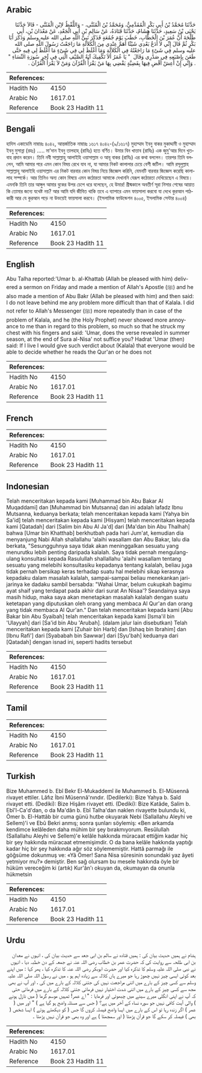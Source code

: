 ## Arabic


<div dir="rtl" lang="ar" style={{fontSize:'larger',backgroundColor:'#f8f9fa',padding:20}}>
حَدَّثَنَا مُحَمَّدُ بْنُ أَبِي بَكْرٍ الْمُقَدَّمِيُّ، وَمُحَمَّدُ بْنُ الْمُثَنَّى، - وَاللَّفْظُ لاِبْنِ الْمُثَنَّى - قَالاَ حَدَّثَنَا يَحْيَى بْنُ سَعِيدٍ، حَدَّثَنَا هِشَامٌ، حَدَّثَنَا قَتَادَةُ، عَنْ سَالِمِ بْنِ أَبِي الْجَعْدِ، عَنْ مَعْدَانَ بْنِ، أَبِي طَلْحَةَ أَنَّ عُمَرَ بْنَ الْخَطَّابِ، خَطَبَ يَوْمَ جُمُعَةٍ فَذَكَرَ نَبِيَّ اللَّهِ صلى الله عليه وسلم وَذَكَرَ أَبَا بَكْرٍ ثُمَّ قَالَ إِنِّي لاَ أَدَعُ بَعْدِي شَيْئًا أَهَمَّ عِنْدِي مِنَ الْكَلاَلَةِ مَا رَاجَعْتُ رَسُولَ اللَّهِ صلى الله عليه وسلم فِي شَىْءٍ مَا رَاجَعْتُهُ فِي الْكَلاَلَةِ وَمَا أَغْلَظَ لِي فِي شَىْءٍ مَا أَغْلَظَ لِي فِيهِ حَتَّى طَعَنَ بِإِصْبَعِهِ فِي صَدْرِي وَقَالَ ‏ "‏ يَا عُمَرُ أَلاَ تَكْفِيكَ آيَةُ الصَّيْفِ الَّتِي فِي آخِرِ سُورَةِ النِّسَاءِ ‏"‏ ‏.‏ وَإِنِّي إِنْ أَعِشْ أَقْضِ فِيهَا بِقَضِيَّةٍ يَقْضِي بِهَا مَنْ يَقْرَأُ الْقُرْآنَ وَمَنْ لاَ يَقْرَأُ الْقُرْآنَ ‏.‏
</div>
<div style={{backgroundColor:'#f8f9fa',padding:20, marginBottom: 10}}><table> <thead> <tr> <th>References:</th> <th></th> </tr> </thead> <tbody><tr><td>Hadith No</td><td>4150</td></tr><tr><td>Arabic No</td><td>1617.01</td></tr><tr><td>Reference</td><td>Book 23 Hadith 11</td></tr></tbody></table></div>

## Bengali


<div dir="ltr" lang="bn" style={{fontSize:'larger',backgroundColor:'#f8f9fa',padding:20}}>
হাদিস একাডেমি নাম্বারঃ ৪০৪২, আন্তর্জাতিক নাম্বারঃ ১৬১৭ ৪০৪২-(৯/১৬১৭) মুহাম্মাদ ইবনু বাকর মুকাদ্দামী ও মুহাম্মাদ ইবনু মুসান্না (রহঃ) ..... মা'দান ইবনু তালহাহ্ (রাযিঃ) হতে বর্ণিত। উমার বিন খাত্তাব (রাযিঃ) এক জুমু'আর দিনে খুতবাহ প্রদান করেন। তিনি নবী সাল্লাল্লাহু আলাইহি ওয়াসাল্লাম ও আবূ বাকর (রাযিঃ) এর কথা বললেন। তারপর তিনি বললেন, আমি আমার পরে এমন কোন বিষয় রেখে যাব না, যা আমার নিকট কালালার চেয়ে বেশী জটিল। আমি রসূলুল্লাহ সাল্লাল্লাহু আলাইহি ওয়াসাল্লাম এর নিকট বারবার কোন বিষয় নিয়ে জিজ্ঞেস করিনি, যেমনটি বারবার জিজ্ঞেস করেছি কালালাহ সম্পর্কে। আর তিনিও অন্য কোন বিষয়ে এমন কঠোরতা আমাকে দেখাননি যেরূপ কঠোরতা দেখিয়েছেন এ বিষয়ে। এমনকি তিনি তার আঙ্গুল আমার বুকের উপর চেপে ধরে বলেছেন, হে উমার! গ্রীষ্মকালে অবতীর্ণ সূরা নিসার শেষের আয়াত কি তোমার জন্যে যথেষ্ট নয়? আর আমি যদি জীবিত থাকি তবে এ ব্যাপারে এমন ফায়সালা করবো যা দেখে কুরআন পাঠকারী আর যে কুরআন পড়ে না উভয়েই ফায়সালা করবে। (ইসলামিক ফাউন্ডেশন ৪০০৫, ইসলামিক সেন্টার ৪০০৪)
</div>
<div style={{backgroundColor:'#f8f9fa',padding:20, marginBottom: 10}}><table> <thead> <tr> <th>References:</th> <th></th> </tr> </thead> <tbody><tr><td>Hadith No</td><td>4150</td></tr><tr><td>Arabic No</td><td>1617.01</td></tr><tr><td>Reference</td><td>Book 23 Hadith 11</td></tr></tbody></table></div>

## English


<div dir="ltr" lang="en" style={{fontSize:'larger',backgroundColor:'#f8f9fa',padding:20}}>
Abu Talha reported:'Umar b. al-Khattab (Allah be pleased with him) delivered a sermon on Friday and made a mention of Allah's Apostle (ﷺ) and he also made a mention of Abu Bakr (Allah be pleased with him) and then said: I do not leave behind me any problem more difficult than that of Kalala. I did not refer to Allah's Messenger (ﷺ) more repeatedly than in case of the problem of Kalala, and he (the Holy Prophet) never showed more annoyance to me than in regard to this problem, so much so that he struck my chest with his fingers and said: 'Umar, does the verse revealed in summer season, at the end of Sura al-Nisa' not suffice you? Hadrat 'Umar (then) said: If I live I would give such verdict about (Kalala) that everyone would be able to decide whether he reads the Qur'an or he does not
</div>
<div style={{backgroundColor:'#f8f9fa',padding:20, marginBottom: 10}}><table> <thead> <tr> <th>References:</th> <th></th> </tr> </thead> <tbody><tr><td>Hadith No</td><td>4150</td></tr><tr><td>Arabic No</td><td>1617.01</td></tr><tr><td>Reference</td><td>Book 23 Hadith 11</td></tr></tbody></table></div>

## French


<div dir="ltr" lang="fr" style={{fontSize:'larger',backgroundColor:'#f8f9fa',padding:20}}>

</div>
<div style={{backgroundColor:'#f8f9fa',padding:20, marginBottom: 10}}><table> <thead> <tr> <th>References:</th> <th></th> </tr> </thead> <tbody><tr><td>Hadith No</td><td>4150</td></tr><tr><td>Arabic No</td><td>1617.01</td></tr><tr><td>Reference</td><td>Book 23 Hadith 11</td></tr></tbody></table></div>

## Indonesian


<div dir="ltr" lang="id" style={{fontSize:'larger',backgroundColor:'#f8f9fa',padding:20}}>
Telah menceritakan kepada kami [Muhammad bin Abu Bakar Al Muqaddami] dan [Muhammad bin Mutsanna] dan ini adalah lafadz Ibnu Mutsanna, keduanya berkata; telah menceritakan kepada kami [Yahya bin Sa'id] telah menceritakan kepada kami [Hisyam] telah menceritakan kepada kami [Qatadah] dari [Salim bin Abu Al Ja'd] dari [Ma'dan bin Abu Thalhah] bahwa [Umar bin Khatthab] berkhutbah pada hari Jum'at, kemudian dia menyanjung Nabi Allah shallallahu 'alaihi wasallam dan Abu Bakar, lalu dia berkata, "Sesungguhnya saya tidak akan meninggalkan sesuatu yang menurutku lebih penting daripada kalalah. Saya tidak pernah mengulang-ulang konsultasi kepada Rasulullah shallallahu 'alaihi wasallam tentang sesuatu yang melebihi konsultasiku kepadanya tentang kalalah, beliau juga tidak pernah bersikap keras terhadap suatu hal melebihi sikap kerasnya kepadaku dalam masalah kalalah, sampai-sampai beliau menekankan jari-jarinya ke dadaku sambil bersabda: "Wahai Umar, belum cukupkah bagimu ayat shaif yang terdapat pada akhir dari surat An Nisaa'? Seandainya saya masih hidup, maka saya akan menetapkan masalah kalalah dengan suatu ketetapan yang diputuskan oleh orang yang membaca Al Qur'an dan orang yang tidak membaca Al Qur'an." Dan telah menceritakan kepada kami [Abu Bakar bin Abu Syaibah] telah menceritakan kepada kami [Isma'il bin 'Ulayyah] dari [Sa'id bin Abu 'Arubah]. (dalam jalur lain disebutkan) Telah menceritakan kepada kami [Zuhair bin Harb] dan [Ishaq bin Ibrahim] dan [Ibnu Rafi'] dari [Syababah bin Sawwar] dari [Syu'bah] keduanya dari [Qatadah] dengan isnad ini, seperti hadits tersebut
</div>
<div style={{backgroundColor:'#f8f9fa',padding:20, marginBottom: 10}}><table> <thead> <tr> <th>References:</th> <th></th> </tr> </thead> <tbody><tr><td>Hadith No</td><td>4150</td></tr><tr><td>Arabic No</td><td>1617.01</td></tr><tr><td>Reference</td><td>Book 23 Hadith 11</td></tr></tbody></table></div>

## Tamil


<div dir="ltr" lang="ta" style={{fontSize:'larger',backgroundColor:'#f8f9fa',padding:20}}>

</div>
<div style={{backgroundColor:'#f8f9fa',padding:20, marginBottom: 10}}><table> <thead> <tr> <th>References:</th> <th></th> </tr> </thead> <tbody><tr><td>Hadith No</td><td>4150</td></tr><tr><td>Arabic No</td><td>1617.01</td></tr><tr><td>Reference</td><td>Book 23 Hadith 11</td></tr></tbody></table></div>

## Turkish


<div dir="ltr" lang="tr" style={{fontSize:'larger',backgroundColor:'#f8f9fa',padding:20}}>
Bize Muhammed b. Ebî Bekr El-Mukaddemî ile Muhammed b. El-Müsennâ rivayet ettiler. Lâfız İbni Müsennâ'nındır. (Dedilerki): Bize Yahya b. Saîd rivayet etti. (Dediki): Bize Hişâm rivayet etti. (Dediki): Bize Katâde, Salim b. Ebî'l-Ca'd'dan, o da Ma'dân b. Ebî Talha'dan naklen rivayette bulundu ki, Ömer b. El-Hattâb bir cuma günü hutbe okuyarak Nebi (Sallallahu Aleyhi ve Sellem)'i ve Ebû Bekri anmış; sonra şunları söylemiş: «Ben arkamda kendimce kelâleden daha mühim bir şey bırakmıyorum. Resûlullah (Sallallahu Aleyhi ve Sellem)'e kelâle hakkında müracaat ettiğim kadar hiç bir şey hakkında müracaat etmemişimdir. O da bana kelâle hakkında yaptığı kadar hiç bir şey hakkında ağır söz söylememiştir. Hattâ parmağı ile göğsüme dokunmuş ve: «Yâ Ömer! Sana Nisa sûresinin sonundaki yaz âyeti yetmiyor mu?» demiştir. Ben sağ olursam bu mesele hakkında öyle bir hüküm vereceğim ki (artık) Kur'ân'ı okuyan da, okumayan da onunla hükmetsin
</div>
<div style={{backgroundColor:'#f8f9fa',padding:20, marginBottom: 10}}><table> <thead> <tr> <th>References:</th> <th></th> </tr> </thead> <tbody><tr><td>Hadith No</td><td>4150</td></tr><tr><td>Arabic No</td><td>1617.01</td></tr><tr><td>Reference</td><td>Book 23 Hadith 11</td></tr></tbody></table></div>

## Urdu


<div dir="rtl" lang="ur" style={{fontSize:'larger',backgroundColor:'#f8f9fa',padding:20}}>
ہشام نے ہمیں حدیث بیان کی : ہمیں قتادہ نے سالم بن ابی جعد سے حدیث بیان کی ، انہوں نے معدان بن ابی طلحہ سے روایت کی کہ حضرت عمر بن خطاب رضی اللہ عنہ نے جمعہ کے دن خطبہ دیا ، انہوں نے نبی صلی اللہ علیہ وسلم کا تذکرہ کیا اور حضرت ابوبکر رضی اللہ عنہ کا تذکرہ کیا ، پھر کہا : میں اپنے بعد کوئی ایسی چیز نہیں چھوڑ رہا جو میرے ہاں کلالہ سے زیادہ اہم ہو ، میں نے رسول اللہ صلی اللہ علیہ وسلم سے کسی چیز کے بارے میں اتنی مراجعت نہیں کی جتنی کلالہ کے بارے میں کی ، اور آپ نے بھی مجھ سے کسی چیز کے بارے میں اتنی شدت اختیار نہیں فرمائی جتنی کلالہ کے بارے میں فرمائی حتی کہ آپ نے اپنی انگلی میرے سینے میں چبھوئی اور فرمایا : " اے عمر! تمہیں موسم گرما ( میں نازل ہونے ) والی آیت کافی نہیں جو سورہ نساء کے آخر میں ہے؟ ( جس سے مسئلہ واضح ہو گیا ہے ) " اور میں ( عمر ) اگر زندہ رہا تو اس کے بارے میں ایسا واضح فیصلہ کروں گا جس ( کو دیکھتے ہوئے ) ایسا شخص ( بھی ) فیصلہ کر سکے گا جو قرآن پڑھتا ( اور سمجھتا ) ہے اور وہ بھی جو قرآن نہیں پڑھتا ۔
</div>
<div style={{backgroundColor:'#f8f9fa',padding:20, marginBottom: 10}}><table> <thead> <tr> <th>References:</th> <th></th> </tr> </thead> <tbody><tr><td>Hadith No</td><td>4150</td></tr><tr><td>Arabic No</td><td>1617.01</td></tr><tr><td>Reference</td><td>Book 23 Hadith 11</td></tr></tbody></table></div>